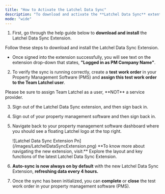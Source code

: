 ```yaml
---
title: "How to Activate the Latchel Data Sync"
description: "To download and activate the **Latchel Data Sync** extention, it's important to follow these steps in sequence:"
mode: "wide"
---
```


1. First, go through the help guide below to **download and install** the Latchel Data Sync Extension.

<Card title="How to Install the Latchel Data Sync Extension" icon="plug-circle-check" iconType="duotone" href="/s/topic/0TO5e000000h9wqGAA/How-to-Install-the-Latchel-Data-Sync-Extension">
  Follow these steps to download and install the Latchel Data Sync Extension.
</Card>

- Once signed into the extension successfully, you will see text on the extension drop-down that states, **"Logged in as PM Company Name"**.

2. To verify the sync is running correctly, create a **test** **work order** in your Property Management Software (PMS) and **assign this test work order to the Team Latchel user**.

<Note>
  Please be sure to assign Team Latchel as a user, **NOT** a service provider.
</Note>

3. Sign out of the Latchel Data Sync extension, and then sign back in.
4. Sign out of your property management software and then sign back in.
5. Navigate back to your property management software dashboard where you should see a floating Latchel logo at the top right.

   <Frame>
     ![Latchel Data Sync Extension Pn](/images/LatchelDataSyncExtension.png)
   </Frame>
   **To know more about navigating the new extension, visit:**

   <Card title="Navigating the Latchel Data Sync Extension" icon="plug-circle-check" iconType="duotone" href="/s/topic/0TO5e000000h9wqGAA/Navigating-the-Latchel-Data-Sync-Extension-New-Version">
     Explore the layout and key functions of the latest Latchel Data Sync Extension.
   </Card>
6. **Auto-sync is now always on by default** with the new Latchel Data Sync Extension, **refreshing data every 4 hours.**
7. Once the sync has been initialized, you can **complete** or **close** the test work order in your property management software (PMS).